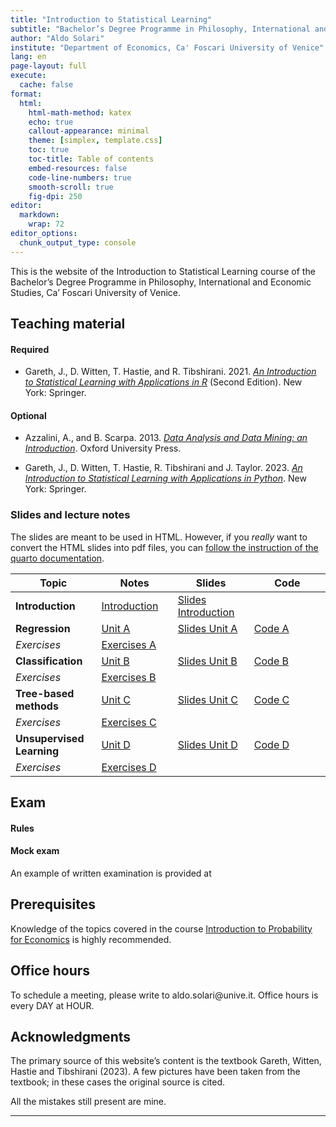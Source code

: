 ```yaml
---
title: "Introduction to Statistical Learning"
subtitle: "Bachelor’s Degree Programme in Philosophy, International and Economic Studies, Ca' Foscari University of Venice."
author: "Aldo Solari"
institute: "Department of Economics, Ca' Foscari University of Venice"
lang: en
page-layout: full
execute:
  cache: false
format:
  html:
    html-math-method: katex
    echo: true
    callout-appearance: minimal
    theme: [simplex, template.css]
    toc: true
    toc-title: Table of contents
    embed-resources: false
    code-line-numbers: true
    smooth-scroll: true
    fig-dpi: 250
editor: 
  markdown: 
    wrap: 72
editor_options: 
  chunk_output_type: console
---
```


This is the website of the [Introduction to Statistical Learning]{.blue} course of the
Bachelor’s Degree Programme in Philosophy, International and Economic Studies, Ca' Foscari University of Venice.

## Teaching material

#### Required

- Gareth, J., D. Witten, T. Hastie, and R. Tibshirani. 2021. [*An Introduction to Statistical Learning with Applications in R*](https://www.statlearning.com/) (Second Edition). New York: Springer.

#### Optional

- Azzalini, A., and B. Scarpa. 2013. [*Data Analysis and Data Mining: an Introduction*](http://azzalini.stat.unipd.it/Book-DM/). Oxford University Press.

- Gareth, J., D. Witten, T. Hastie, R. Tibshirani and J. Taylor. 2023. [*An Introduction to Statistical Learning with Applications in Python*](https://www.statlearning.com/). New York: Springer.


### Slides and lecture notes

The slides are meant to be used in HTML. However, if you *really* want
to convert the HTML slides into pdf files, you can [follow the
instruction of the quarto
documentation](https://quarto.org/docs/presentations/revealjs/presenting.html#print-to-pdf).

| Topic                           | Notes                                | Slides                                             | Code                  |
|--------------------|------------------|------------------|------------------|
| **Introduction**                | [Introduction](slides/un_intro.html) | [Slides Introduction](slides/un_intro_slides.html) |                       |
| **Regression**            | [Unit A](slides/un_A.html)           | [Slides Unit A](slides/un_A_slides.html)           | [Code A](code/un_A.R) |
| *Exercises*                     | [Exercises A](exe/exe_A.html)        |                                                    |                       |
| **Classification**        | [Unit B](slides/un_B.html)           | [Slides Unit B](slides/un_B_slides.html)           | [Code B](code/un_B.R) |
| *Exercises*                     | [Exercises B](exe/exe_B.html)        |                                                    |                       |
| **Tree-based methods**   | [Unit C](slides/un_C.html)           | [Slides Unit C](slides/un_C_slides.html)           | [Code C](code/un_C.R) |
| *Exercises*                     | [Exercises C](exe/exe_C.html)        |                                                    |                       |
| **Unsupervised Learning** | [Unit D](slides/un_D.html)           | [Slides Unit D](slides/un_D_slides.html)           | [Code D](code/un_D.R) |
| *Exercises*                     | [Exercises D](exe/exe_D.html)        |                                                    |           

## Exam

#### Rules

#### Mock exam

An example of written examination is provided at 
<!-- [this link](exe/exe_exam.html). -->

## Prerequisites

Knowledge of the topics covered in the course [Introduction to Probability for Economics](https://aldosolari.github.io/IPE/) 
is highly recommended.

<!-- and [Mathematics for Social Sciences](https://www.unive.it/data/course/513067/programma) -->


## Office hours

To schedule a meeting, please write to aldo.solari@unive.it. Office hours is every DAY at HOUR.

## Acknowledgments

The primary source of this website's content is the textbook [Gareth, Witten, Hastie and Tibshirani (2023)]{.orange}. A few pictures have been taken from the textbook; in these cases the original source is cited.

All the mistakes still present are mine.

------------------------------------------------------------------------
